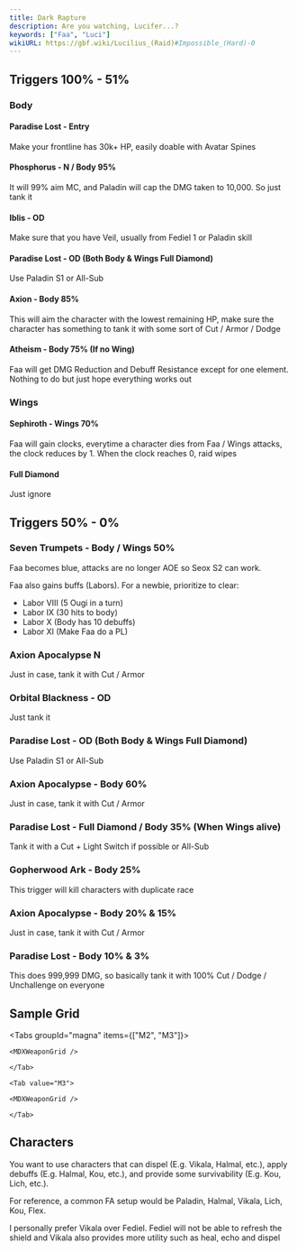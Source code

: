 ```yaml
---
title: Dark Rapture
description: Are you watching, Lucifer...?
keywords: ["Faa", "Luci"]
wikiURL: https://gbf.wiki/Lucilius_(Raid)#Impossible_(Hard)-0
---
```



## Triggers 100% - 51%

### Body

#### Paradise Lost - Entry

Make your frontline has 30k+ HP, easily doable with Avatar Spines

#### Phosphorus - N / Body 95%

It will 99% aim MC, and Paladin will cap the DMG taken to 10,000.
So just tank it

#### Iblis - OD

Make sure that you have Veil, usually from Fediel 1 or Paladin skill

#### Paradise Lost - OD (Both Body & Wings Full Diamond)

Use Paladin S1 or All-Sub

#### Axion - Body 85%

This will aim the character with the lowest remaining HP,
make sure the character has something to tank it with some sort of Cut / Armor / Dodge

#### Atheism - Body 75% (If no Wing)

Faa will get DMG Reduction and Debuff Resistance except for one element.
Nothing to do but just hope everything works out

### Wings

#### Sephiroth - Wings 70%

Faa will gain clocks, everytime a character dies from Faa / Wings attacks, the clock reduces by 1.
When the clock reaches 0, raid wipes

#### Full Diamond

Just ignore

## Triggers 50% - 0%

### Seven Trumpets - Body / Wings 50%

Faa becomes blue, attacks are no longer AOE so Seox S2 can work.

Faa also gains buffs (Labors). For a newbie, prioritize to clear:

- Labor VIII (5 Ougi in a turn)
- Labor IX (30 hits to body)
- Labor X (Body has 10 debuffs)
- Labor XI (Make Faa do a PL)

### Axion Apocalypse N

Just in case, tank it with Cut / Armor

### Orbital Blackness - OD

Just tank it

### Paradise Lost - OD (Both Body & Wings Full Diamond)

Use Paladin S1 or All-Sub

### Axion Apocalypse - Body 60%

Just in case, tank it with Cut / Armor

### Paradise Lost - Full Diamond / Body 35% (When Wings alive)

Tank it with a Cut + Light Switch if possible or All-Sub

### Gopherwood Ark - Body 25%

This trigger will kill characters with duplicate race

### Axion Apocalypse - Body 20% & 15%

Just in case, tank it with Cut / Armor

### Paradise Lost - Body 10% & 3%

This does 999,999 DMG, so basically tank it with 100% Cut / Dodge / Unchallenge on everyone

## Sample Grid

<Tabs groupId="magna" items={["M2", "M3"]}>
	<Tab value="M2">

    <MDXWeaponGrid />

    </Tab>

    <Tab value="M3">

    <MDXWeaponGrid />

    </Tab>

</Tabs>

## Characters

You want to use characters that can dispel (E.g. Vikala, Halmal, etc.),
apply debuffs (E.g. Halmal, Kou, etc.),
and provide some survivability (E.g. Kou, Lich, etc.).

For reference, a common FA setup would be Paladin, Halmal, Vikala, Lich, Kou, Flex.

<MDXCallout title="Why Vikala over Fediel?">
	I personally prefer Vikala over Fediel. Fediel will not be able to refresh the
	shield and Vikala also provides more utility such as heal, echo and dispel
</MDXCallout>
